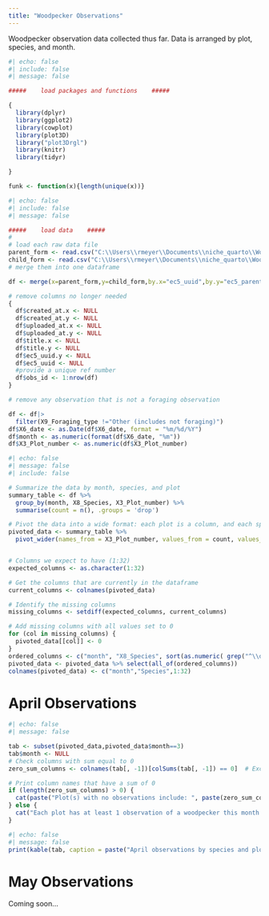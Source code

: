 ```yaml
---
title: "Woodpecker Observations"
---
```


Woodpecker observation data collected thus far. Data is arranged by plot, species, and month.

```r
#| echo: false
#| include: false
#| message: false

#####    load packages and functions    #####

{
  library(dplyr)
  library(ggplot2)
  library(cowplot)
  library(plot3D)
  library("plot3Drgl")
  library(knitr)
  library(tidyr)

}

funk <- function(x){length(unique(x))}

```
```r
#| echo: false
#| include: false
#| message: false

#####    load data    #####
#
# load each raw data file
parent_form <- read.csv("C:\\Users\\rmeyer\\Documents\\niche_quarto\\WoodpeckerNiche.github.io\\docs\\data\\raw\\form-1__woodpecker-obs.csv")
child_form <- read.csv("C:\\Users\\rmeyer\\Documents\\niche_quarto\\WoodpeckerNiche.github.io\\docs\\data\\raw\\form-2__behaviors.csv")
# merge them into one dataframe

df <- merge(x=parent_form,y=child_form,by.x="ec5_uuid",by.y="ec5_parent_uuid")

# remove columns no longer needed
{
  df$created_at.x <- NULL
  df$created_at.y <- NULL
  df$uploaded_at.x <- NULL
  df$uploaded_at.y <- NULL
  df$title.x <- NULL
  df$title.y <- NULL
  df$ec5_uuid.y <- NULL
  df$ec5_uuid <- NULL
  #provide a unique ref number
  df$obs_id <- 1:nrow(df)
}

# remove any observation that is not a foraging observation

df <- df|>
  filter(X9_Foraging_type !="Other (includes not foraging)")
df$X6_date <- as.Date(df$X6_date, format = "%m/%d/%Y")
df$month <- as.numeric(format(df$X6_date, "%m"))
df$X3_Plot_number <- as.numeric(df$X3_Plot_number)
```

```r
#| echo: false
#| message: false
#| include: false

# Summarize the data by month, species, and plot
summary_table <- df %>%
  group_by(month, X8_Species, X3_Plot_number) %>%
  summarise(count = n(), .groups = 'drop')

# Pivot the data into a wide format: each plot is a column, and each species is a row
pivoted_data <- summary_table %>%
  pivot_wider(names_from = X3_Plot_number, values_from = count, values_fill = list(count = 0))


# Columns we expect to have (1:32)
expected_columns <- as.character(1:32)

# Get the columns that are currently in the dataframe
current_columns <- colnames(pivoted_data)

# Identify the missing columns
missing_columns <- setdiff(expected_columns, current_columns)

# Add missing columns with all values set to 0
for (col in missing_columns) {
  pivoted_data[[col]] <- 0
}
ordered_columns <- c("month", "X8_Species", sort(as.numeric( grep("^\\d+$", names(pivoted_data), value = TRUE))))  # Sort plot columns numerically
pivoted_data <- pivoted_data %>% select(all_of(ordered_columns))
colnames(pivoted_data) <- c("month","Species",1:32)

```

# April Observations

```r
#| echo: false
#| message: false

tab <- subset(pivoted_data,pivoted_data$month==3)
tab$month <- NULL
# Check columns with sum equal to 0
zero_sum_columns <- colnames(tab[, -1])[colSums(tab[, -1]) == 0]  # Exclude non-numeric columns

# Print column names that have a sum of 0
if (length(zero_sum_columns) > 0) {
  cat(paste("Plot(s) with no observations include: ", paste(zero_sum_columns, collapse = ", ")))
} else {
  cat("Each plot has at least 1 observation of a woodpecker this month.")
}
```

```r
#| echo: false
#| message: false
print(kable(tab, caption = paste("April observations by species and plot")))
```

# May Observations

Coming soon...